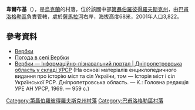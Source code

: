 {{coord|48|35|32|N|35|53|56|E|scale:30000_region:UA|display=title}}

'''韋爾布基'''（{{lang-uk|Вербки}}），是[[烏克蘭|烏克蘭]]的村落，位於該國中部[[第聶伯羅彼得羅夫斯克州|第聶伯羅彼得羅夫斯克州]]，由[[巴甫洛格勒區|巴甫洛格勒區]]負責管轄，處於[[薩馬拉河_(第聶伯河支流)|薩馬拉河]]右岸，海拔高度68米，2001年人口3,822。

==參考資料==
*[http://gska2.rada.gov.ua/pls/z7502/A005?rdat1=06.12.2007&rf7571=5914 Вербки]{{dead link|date=2018年5月 |bot=InternetArchiveBot |fix-attempted=yes }}
* [http://weather.in.ua/ua/dnepropetrovskaja/3117 Погода в селі Вербки] {{Wayback|url=http://weather.in.ua/ua/dnepropetrovskaja/3117 |date=20160305072058 }}
* [http://imsu-dnipropetrovsk.com/mista-i-sela/pavlogradskyj-rajon/verbky.html Вербки — Інформаційно-пізнавальний портал | Дніпропетровська область у складі УРСР] {{Wayback|url=http://imsu-dnipropetrovsk.com/mista-i-sela/pavlogradskyj-rajon/verbky.html |date=20160114005523 }} (На основі матеріалів енциклопедичного видання про історію міст та сіл України, том — Історія міст і сіл Української РСР. Дніпропетровська область. — К.: Головна редакція УРЕ АН УРСР, 1969. — 959 с.)

{{DEFAULTSORT:Вербки}}
[[Category:第聶伯羅彼得羅夫斯克州村落|Category:第聶伯羅彼得羅夫斯克州村落]]
[[Category:巴甫洛格勒區村落|Category:巴甫洛格勒區村落]]


{{Dnipropetrovsk-geo-stub}}